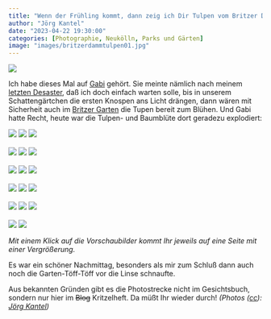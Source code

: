 ```yaml
---
title: "Wenn der Frühling kommt, dann zeig ich Dir Tulpen vom Britzer Damm"
author: "Jörg Kantel"
date: "2023-04-22 19:30:00"
categories: [Photographie, Neukölln, Parks und Gärten]
image: "images/britzerdammtulpen01.jpg"
---
```


[![](images/britzerdammtulpen01-b.jpg)](https://www.flickr.com/photos/schockwellenreiter/52837240794/)

Ich habe dieses Mal auf [Gabi](http://www.gabi-kantel.de/) gehört. Sie meinte nämlich nach meinem [letzten Desaster](https://kantel.github.io/posts/2023041302_keine_tulpen/), daß ich doch einfach warten solle, bis in unserem Schattengärtchen die ersten Knospen ans Licht drängen, dann wären mit Sicherheit auch im [Britzer Garten](https://www.britzergarten.de/) die Tupen bereit zum Blühen. Und Gabi hatte Recht, heute war die Tulpen- und Baumblüte dort geradezu explodiert:

[![](images/britzerdammtulpen02.jpg)](https://www.flickr.com/photos/schockwellenreiter/52837480900/)&nbsp;[![](images/britzerdammtulpen03.jpg)](https://www.flickr.com/photos/schockwellenreiter/52836500077/)&nbsp;[![](images/britzerdammtulpen04.jpg)](https://www.flickr.com/photos/schockwellenreiter/52836501017/)<br /><br />
[![](images/britzerdammtulpen05.jpg)](https://www.flickr.com/photos/schockwellenreiter/52837072446/)&nbsp;[![](images/britzerdammtulpen06.jpg)](https://www.flickr.com/photos/schockwellenreiter/52837072036/)&nbsp;[![](images/britzerdammtulpen07.jpg)](https://www.flickr.com/photos/schockwellenreiter/52837518433/)<br /><br />
[![](images/britzerdammtulpen09.jpg)](https://www.flickr.com/photos/schockwellenreiter/52837066196/)&nbsp;[![](images/britzerdammtulpen08.jpg)](https://www.flickr.com/photos/schockwellenreiter/52837068096/)&nbsp;[![](images/britzerdammtulpen10.jpg)](https://www.flickr.com/photos/schockwellenreiter/52837473520/)<br /><br />
[![](images/britzerdammtulpen11.jpg)](https://www.flickr.com/photos/schockwellenreiter/52837466745/)&nbsp;[![](images/britzerdammtulpen12.jpg)](https://www.flickr.com/photos/schockwellenreiter/52837065151/)&nbsp;[![](images/britzerdammtulpen13.jpg)](https://www.flickr.com/photos/schockwellenreiter/52837463495/)<br /><br />
[![](images/britzerdammtulpen14.jpg)](https://www.flickr.com/photos/schockwellenreiter/52837463290/)&nbsp;[![](images/britzerdammtulpen15.jpg)](https://www.flickr.com/photos/schockwellenreiter/52837063091/)&nbsp;[![](images/britzerdammtulpen16.jpg)](https://www.flickr.com/photos/schockwellenreiter/52837058631/)<br /><br />
[![](images/britzerdammtulpen17.jpg)](https://www.flickr.com/photos/schockwellenreiter/52837058971/)&nbsp;[![](images/britzerdammtulpen18.jpg)](https://www.flickr.com/photos/schockwellenreiter/52837240214/)

*Mit einem Klick auf die Vorschaubilder kommt Ihr jeweils auf eine Seite mit einer Vergrößerung.*

Es war ein schöner Nachmittag, besonders als mir zum Schluß dann auch noch die Garten-Töff-Töff vor die Linse schnaufte.

Aus bekannten Gründen gibt es die Photostrecke nicht im Gesichtsbuch, sondern nur hier im ~~Blog~~ Kritzelheft. Da müßt Ihr wieder durch! *(Photos ([cc](http://creativecommons.org/licenses/by-nc-nd/2.0/)): [Jörg Kantel](http://cognitiones.kantel-chaos-team.de/cv.html))*